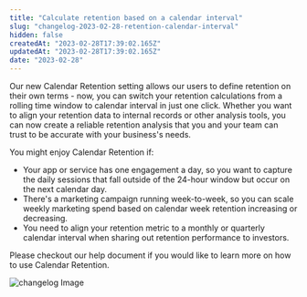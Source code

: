 ```yaml
---
title: "Calculate retention based on a calendar interval"
slug: "changelog-2023-02-28-retention-calendar-interval"
hidden: false
createdAt: "2023-02-28T17:39:02.165Z"
updatedAt: "2023-02-28T17:39:02.165Z"
date: "2023-02-28"
---
```


Our new Calendar Retention setting allows our users to define retention on their own terms - now, you can switch your retention calculations from a rolling time window to calendar interval in just one click. Whether you want to align your retention data to internal records or other analysis tools, you can now create a reliable retention analysis that you and your team can trust to be accurate with your business's needs.

You might enjoy Calendar Retention if:

- Your app or service has one engagement a day, so you want to capture the daily sessions that fall outside of the 24-hour window but occur on the next calendar day.
- There's a marketing campaign running week-to-week, so you can scale weekly marketing spend based on calendar week retention increasing or decreasing.
- You need to align your retention metric to a monthly or quarterly calendar interval when sharing out retention performance to investors.

Please checkout our help document if you would like to learn more on how to use Calendar Retention.

![changelog Image](/changelog-2023-02-28-retention-calendar-interval.png)
